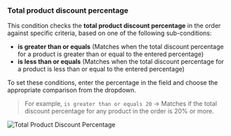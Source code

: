 ### Total product discount percentage

This condition checks the **total product discount percentage** in the order against specific criteria, based on one of the following sub-conditions:

- **is greater than or equals** (Matches when the total discount percentage for a product is greater than or equal to the entered percentage)
- **is less than or equals** (Matches when the total discount percentage for a product is less than or equal to the entered percentage)

To set these conditions, enter the percentage in the field and choose the appropriate comparison from the dropdown.

> For example, `is greater than or equals 20` → Matches if the total discount percentage for any product in the order is 20% or more.

<img
  src="/images/essentials/condition-sets/total-product-discount-percentage.webp"
  alt="Total Product Discount Percentage"
/>